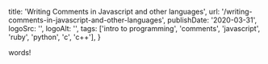   title: 'Writing Comments in Javascript and other languages',
  url: '/writing-comments-in-javascript-and-other-languages',
  publishDate: '2020-03-31',
  logoSrc: '',
  logoAlt: '',
  tags: ['intro to programming', 'comments', 'javascript', 'ruby', 'python', 'c', 'c++'],
}

<Metadata metadata={metadata} />

words!

<ArticleFooter />